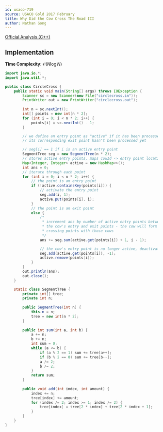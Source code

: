 ```yaml
---
id: usaco-719
source: USACO Gold 2017 February
title: Why Did the Cow Cross The Road III
author: Nathan Gong
---
```

 
[Official Analysis (C++)](http://www.usaco.org/current/data/sol_circlecross_gold_feb17.html)

## Implementation

**Time Complexity:** $\mathcal{O}(N\log N)$

<LanguageSection>
  
<JavaSection>
  
```java
import java.io.*;
import java.util.*;

public class CircleCross {
	public static void main(String[] args) throws IOException {
		Scanner sc = new Scanner(new File("circlecross.in"));
		PrintWriter out = new PrintWriter("circlecross.out");
		
		int n = sc.nextInt();
		int[] points = new int[n * 2];
		for (int i = 0; i < n * 2; i++) {
			points[i] = sc.nextInt() - 1;
		}

		// we define an entry point as "active" if it has been processed, but
		// its corresponding exit point hasn't been processed yet

		// seg[i] == 1 if i is an active entry point
		SegmentTree seg = new SegmentTree(n * 2);
		// stores active entry points, maps cowId -> entry point location
		Map<Integer, Integer> active = new HashMap<>(); 
		int ans = 0;
		// iterate through each point
		for (int i = 0; i < n * 2; i++) {
			// the point is an entry point
			if (!active.containsKey(points[i])) {
				// activate the entry point
				seg.add(i, 1);
				active.put(points[i], i);
			} 
			// the point is an exit point
			else {
				/*
				 * increment ans by number of active entry points between
				 * the cow's entry and exit points - the cow will form
				 * crossing points with those cows
				 */
				ans += seg.sum(active.get(points[i]) + 1, i - 1);

				// the cow's entry point is no longer active, deactivate it
				seg.add(active.get(points[i]), -1);
				active.remove(points[i]);
			}
		}
		out.println(ans);
		out.close();
	}

	static class SegmentTree {
		private int[] tree;
		private int n;
	
		public SegmentTree(int n) {
			this.n = n;
			tree = new int[n * 2];
		}
	
		public int sum(int a, int b) {
			a += n;
			b += n;
			int sum = 0;
			while (a <= b) {
				if (a % 2 == 1) sum += tree[a++];
				if (b % 2 == 0) sum += tree[b--];
				a /= 2;
				b /= 2;
			}
			return sum;
		}
	
		public void add(int index, int amount) {
			index += n;
			tree[index] += amount;
			for (index /= 2; index >= 1; index /= 2) {
				tree[index] = tree[2 * index] + tree[2 * index + 1];
			}
		}
	}
}
```
</JavaSection>
  
</LanguageSection>
